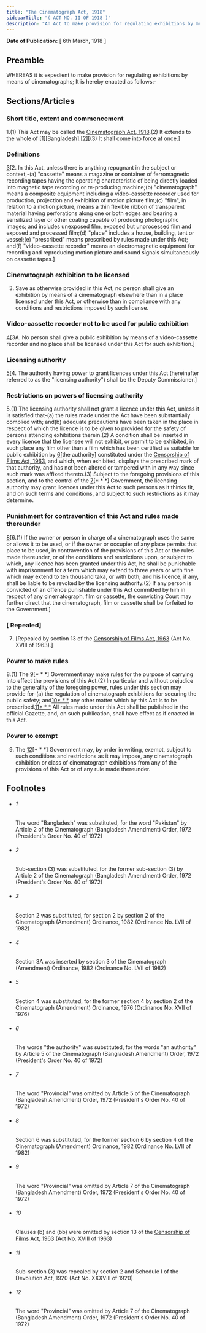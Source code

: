 ```yaml
---
title: "The Cinematograph Act, 1918"
sidebarTitle: "( ACT NO. II OF 1918 )"
description: "An Act to make provision for regulating exhibitions by means of Cinematographs."
---
```


**Date of Publication:** [ 6th March, 1918 ]

## Preamble

WHEREAS it is expedient to make provision for regulating exhibitions by means of cinematographs; It is hereby enacted as follows:-

## Sections/Articles

### Short title, extent and commencement

1.(1) This Act may be called the [Cinematograph Act, 1918](/act-108.html "Cinematograph Act, 1918").(2) It extends to the whole of [1][Bangladesh].[2][(3) It shall come into force at once.]

### Definitions

[3](1)[2. In this Act, unless there is anything repugnant in the subject or context,-(a) "cassette" means a magazine or container of ferromagnetic recording tapes having the operating characteristic of being directly loaded into magnetic tape recording or re-producing machine;(b) "cinematograph" means a composite equipment including a video-cassette recorder used for production, projection and exhibition of motion picture film;(c) "film", in relation to a motion picture, means a thin flexible ribbon of transparent material having perforations along one or both edges and bearing a sensitized layer or other coating capable of producing photographic images; and includes unexposed film, exposed but unprocessed film and exposed and processed film;(d) "place" includes a house, building, tent or vessel;(e) "prescribed" means prescribed by rules made under this Act; and(f) "video-cassette recorder" means an electromagnetic equipment for recording and reproducing motion picture and sound signals simultaneously on cassette tapes.]

### Cinematograph exhibition to be licensed

3. Save as otherwise provided in this Act, no person shall give an exhibition by means of a cinematograph elsewhere than in a place licensed under this Act, or otherwise than in compliance with any conditions and restrictions imposed by such license.

### Video-cassette recorder not to be used for public exhibition

[4](1)[3A. No person shall give a public exhibition by means of a video-cassette recorder and no place shall be licensed under this Act for such exhibition.]

### Licensing authority

[5](1)[4. The authority having power to grant licences under this Act (hereinafter referred to as the "licensing authority") shall be the Deputy Commissioner.]

### Restrictions on powers of licensing authority

5.(1) The licensing authority shall not grant a licence under this Act, unless it is satisfied that-(a) the rules made under the Act have been substantially complied with; and(b) adequate precautions have been taken in the place in respect of which the licence is to be given to provided for the safety of persons attending exhibitions therein.(2) A condition shall be inserted in every licence that the licensee will not exhibit, or permit to be exhibited, in such place any film other than a film which has been certified as suitable for public exhibition by [6](1)[the authority] constituted under the [Censorship of Films Act, 1963](/act-334.html "Censorship of Films Act, 1963"), and which, when exhibited, displays the prescribed mark of that authority, and has not been altered or tampered with in any way since such mark was affixed thereto.(3) Subject to the foregoing provisions of this section, and to the control of the [7](2)[\* \* \*] Government, the licensing authority may grant licences under this Act to such persons as it thinks fit, and on such terms and conditions, and subject to such restrictions as it may determine.

### Punishment for contravention of this Act and rules made thereunder

[8](1)[6.(1) If the owner or person in charge of a cinematograph uses the same or allows it to be used, or if the owner or occupier of any place permits that place to be used, in contravention of the provisions of this Act or the rules made thereunder, or of the conditions and restrictions upon, or subject to which, any licence has been granted under this Act, he shall be punishable with imprisonment for a term which may extend to three years or with fine which may extend to ten thousand taka, or with both; and his licence, if any, shall be liable to be revoked by the licensing authority.(2) If any person is convicted of an offence punishable under this Act committed by him in respect of any cinematograph, film or cassette, the convicting Court may further direct that the cinematograph, film or cassette shall be forfeited to the Government.]

### [ Repealed]

7. [Repealed by section 13 of the [Censorship of Films Act, 1963](/act-334.html "Censorship of Films Act, 1963") (Act No. XVIII of 1963).]

### Power to make rules

8.(1) The [9](1)[\* \* \*] Government may make rules for the purpose of carrying into effect the provisions of this Act.(2) In particular and without prejudice to the generality of the foregoing power, rules under this section may provide for-(a) the regulation of cinematograph exhibitions for securing the public safety; and[10](2)[\* \* \*](c) any other matter which by this Act is to be prescribed.[11](3)[\* \* \*](4) All rules made under this Act shall be published in the official Gazette, and, on such publication, shall have effect as if enacted in this Act.

### Power to exempt

9. The [12](1)[\* \* \*] Government may, by order in writing, exempt, subject to such conditions and restrictions as it may impose, any cinematograph exhibition or class of cinematograph exhibitions from any of the provisions of this Act or of any rule made thereunder.

## Footnotes

- ###### 1

  The word "Bangladesh" was substituted, for the word "Pakistan" by Article 2 of the Cinematograph (Bangladesh Amendment) Order, 1972 (President's Order No. 40 of 1972)

- ###### 2

  Sub-section (3) was substituted, for the former sub-section (3) by Article 2 of the Cinematograph (Bangladesh Amendment) Order, 1972 (President's Order No. 40 of 1972)

- ###### 3

  Section 2 was substituted, for section 2 by section 2 of the Cinematograph (Amendment) Ordinance, 1982 (Ordinance No. LVII of 1982)

- ###### 4

  Section 3A was inserted by section 3 of the Cinematograph (Amendment) Ordinance, 1982 (Ordinance No. LVII of 1982)

- ###### 5

  Section 4 was substituted, for the former section 4 by section 2 of the Cinematograph (Amendment) Ordinance, 1976 (Ordinance No. XVII of 1976)

- ###### 6

  The words "the authority" was substituted, for the words "an authority" by Article 5 of the Cinematograph (Bangladesh Amendment) Order, 1972 (President's Order No. 40 of 1972)

- ###### 7

  The word "Provincial" was omitted by Article 5 of the Cinematograph (Bangladesh Amendment) Order, 1972 (President's Order No. 40 of 1972)

- ###### 8

  Section 6 was substituted, for the former section 6 by section 4 of the Cinematograph (Amendment) Ordinance, 1982 (Ordinance No. LVII of 1982)

- ###### 9

  The word "Provincial" was omitted by Article 7 of the Cinematograph (Bangladesh Amendment) Order, 1972 (President's Order No. 40 of 1972)

- ###### 10

  Clauses (b) and (bb) were omitted by section 13 of the [Censorship of Films Act, 1963](/act-334.html "Censorship of Films Act, 1963") (Act No. XVIII of 1963)

- ###### 11

  Sub-section (3) was repealed by section 2 and Schedule I of the Devolution Act, 1920 (Act No. XXXVIII of 1920)

- ###### 12

  The word "Provincial" was omitted by Article 7 of the Cinematograph (Bangladesh Amendment) Order, 1972 (President's Order No. 40 of 1972)
